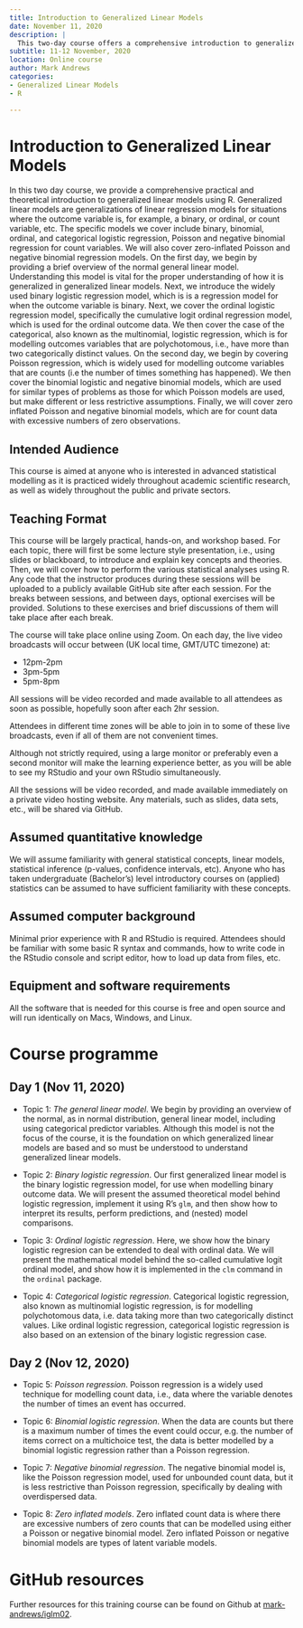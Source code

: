 ```yaml
---
title: Introduction to Generalized Linear Models
date: November 11, 2020
description: |
  This two-day course offers a comprehensive introduction to generalized linear models using R. We cover models for binary, binomial, ordinal, and categorical logistic regression, as well as Poisson and negative binomial regression for count variables. The course also includes zero-inflated Poisson and negative binomial regression models.
subtitle: 11-12 November, 2020
location: Online course
author: Mark Andrews
categories:
- Generalized Linear Models
- R

---
```


# Introduction to Generalized Linear Models

In this two day course, we provide a comprehensive practical and theoretical introduction to generalized linear models using R. Generalized linear models are generalizations of linear regression models for situations where the outcome variable is, for example, a binary, or ordinal, or count variable, etc. The specific models we cover include binary, binomial, ordinal, and categorical logistic regression, Poisson and negative binomial regression for count variables. We will also cover zero-inflated Poisson and negative binomial regression models. On the first day, we begin by providing a brief overview of the normal general linear model. Understanding this model is vital for the proper understanding of how it is generalized in generalized linear models. Next, we introduce the widely used binary logistic regression model, which is is a regression model for when the outcome variable is binary. Next, we cover the ordinal logistic regression model, specifically the cumulative logit ordinal regression model, which is used for the ordinal outcome data. We then cover the case of the categorical, also known as the multinomial, logistic regression, which is for modelling outcomes variables that are polychotomous, i.e., have more than two categorically distinct values. On the second day, we begin by covering Poisson regression, which is widely used for modelling outcome variables that are counts (i.e the number of times something has happened). We then cover the binomial logistic and negative binomial models, which are used for similar types of problems as those for which Poisson models are used, but make different or less restrictive assumptions. Finally, we will cover zero inflated Poisson and negative binomial models, which are for count data with excessive numbers of zero observations.

## Intended Audience

This course is aimed at anyone who is interested in advanced statistical modelling as it is practiced widely throughout academic scientific research, as well as widely throughout the public and private sectors.

## Teaching Format

This course will be largely practical, hands-on, and workshop based. For each topic, there will first be some lecture style presentation, i.e., using slides or blackboard, to introduce and explain key concepts and theories. Then, we will cover how to perform the various statistical analyses using R. Any code that the instructor produces during these sessions will be uploaded to a publicly available GitHub site after each session. For the breaks between sessions, and between days, optional exercises will be provided. Solutions to these exercises and brief discussions of them will take place after each break.

The course will take place online using Zoom. On each day, the live video broadcasts will occur between (UK local time, GMT/UTC timezone) at:

* 12pm-2pm
* 3pm-5pm
* 5pm-8pm
 
All sessions will be video recorded and made available to all attendees as soon as possible, hopefully soon after each 2hr session.
  
Attendees in different time zones will be able to join in to some of these live broadcasts, even if all of them are not convenient times.

Although not strictly required, using a large monitor or preferably even a second monitor will make the learning experience better, as you will be able to see my RStudio and your own RStudio simultaneously. 

All the sessions will be video recorded, and made available immediately on a private video hosting website. Any materials, such as slides, data sets, etc., will be shared via GitHub.

## Assumed quantitative knowledge

We will assume familiarity with general statistical concepts, linear models, statistical inference (p-values, confidence intervals, etc). Anyone who has taken undergraduate (Bachelor's) level introductory courses on (applied) statistics can be assumed to have sufficient familiarity with these concepts.

## Assumed computer background

Minimal prior experience with R and RStudio is required. Attendees should be familiar with some basic R syntax and commands, how to write code in the RStudio console and script editor, how to load up data from files, etc. 

## Equipment and software requirements

All the software that is needed for this course is free and open source and will run identically on Macs, Windows, and Linux.

# Course programme 

## Day 1 (Nov 11, 2020)

* Topic 1: *The general linear model*. We begin by providing an overview of the normal, as in normal distribution, general linear model, including using categorical predictor variables. Although this model is not the focus of the course, it is the foundation on which generalized linear models are based and so must be understood to understand generalized linear models.

* Topic 2: *Binary logistic regression*. Our first generalized linear model is the binary logistic regression model, for use when modelling binary outcome data. We will present the assumed theoretical model behind logistic regression, implement it using R's `glm`, and then show how to interpret its results, perform predictions, and (nested) model comparisons.

* Topic 3: *Ordinal logistic regression*. Here, we show how the binary logistic regresion can be extended to deal with ordinal data. We will present the mathematical model behind the so-called cumulative logit ordinal model, and show how it is implemented in the `clm` command in the `ordinal` package.

* Topic 4: *Categorical logistic regression*. Categorical logistic regression, also known as multinomial logistic regression, is for modelling polychotomous data, i.e. data taking more than two categorically distinct values. Like ordinal logistic regression, categorical logistic regression is also based on an extension of the binary logistic regression case.

## Day 2 (Nov 12, 2020)

* Topic 5: *Poisson regression*. Poisson regression is a widely used technique for modelling count data, i.e., data where the variable denotes the number of times an event has occurred.

* Topic 6: *Binomial logistic regression*. When the data are counts but there is a maximum number of times the event could occur, e.g. the number of items correct on a multichoice test, the data is better modelled by a binomial logistic regression rather than a Poisson regression. 

* Topic 7: *Negative binomial regression*. The negative binomial model is, like the Poisson regression model, used for unbounded count data, but it is less restrictive than Poisson regression, specifically by dealing with overdispersed data.

* Topic 8: *Zero inflated models*. Zero inflated count data is where there are excessive numbers of zero counts that can be modelled using either a Poisson or negative binomial model. Zero inflated Poisson or negative binomial models are types of latent variable models.



# GitHub resources

Further resources for this training course can be found on Github at [mark-andrews/iglm02](https://github.com/mark-andrews/iglm02).
